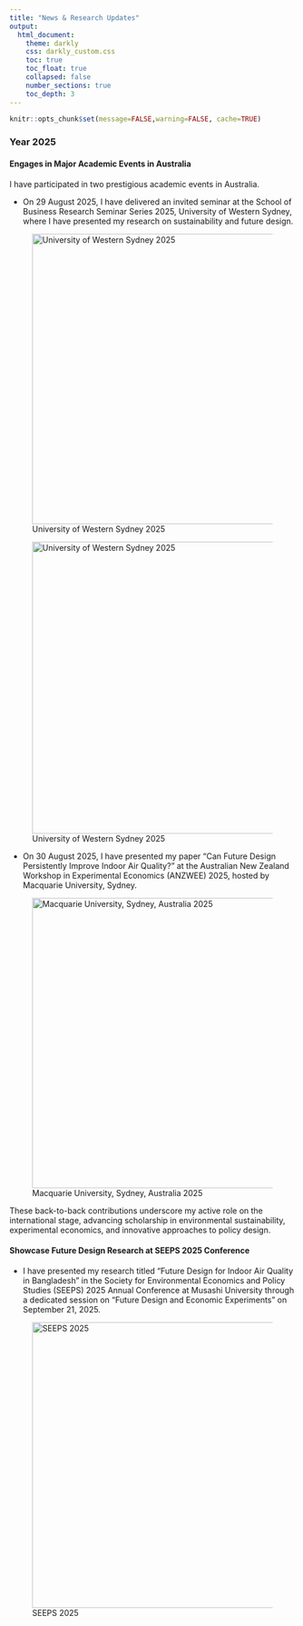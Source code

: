 ```yaml
---
title: "News & Research Updates"
output:
  html_document:
    theme: darkly
    css: darkly_custom.css
    toc: true
    toc_float: true
    collapsed: false
    number_sections: true
    toc_depth: 3
---
```


```r
knitr::opts_chunk$set(message=FALSE,warning=FALSE, cache=TRUE)
```

### Year 2025

#### Engages in Major Academic Events in Australia

I have participated in two prestigious academic events in Australia.

- On 29 August 2025, I have delivered an invited seminar at the School of Business Research Seminar Series 2025, University of Western Sydney, where I have presented my research on sustainability and future design.

![University of Western Sydney 2025](img/Western_Sydney_2025_1.JPG){width="511"}

![University of Western Sydney 2025](img/Western_Sydney_2025_2.JPG){width="514"}

- On 30 August 2025, I have presented my paper “Can Future Design Persistently Improve Indoor Air Quality?” at the Australian New Zealand Workshop in Experimental Economics (ANZWEE) 2025, hosted by Macquarie University, Sydney.

![Macquarie University, Sydney, Australia 2025](img/ANZWEE_2025.JPG){width="511"}

These back-to-back contributions underscore my active role on the international stage, advancing scholarship in environmental sustainability, experimental economics, and innovative approaches to policy design.

#### Showcase Future Design Research at SEEPS 2025 Conference

- I have presented my research titled "Future Design for Indoor Air Quality in Bangladesh" in the Society for Environmental Economics and Policy Studies (SEEPS) 2025 Annual Conference at Musashi University through a dedicated session on “Future Design and Economic Experiments” on September 21, 2025.

![SEEPS 2025](img/SEEPS_2025.JPG){width="503"}


